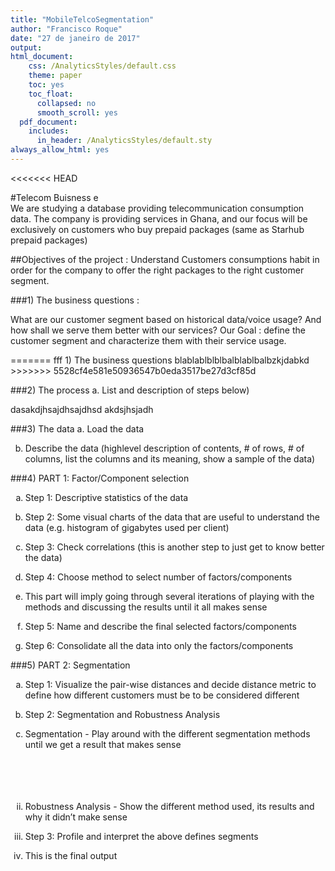 ```yaml
---
title: "MobileTelcoSegmentation"
author: "Francisco Roque"
date: "27 de janeiro de 2017"
output: 
html_document:
    css: /AnalyticsStyles/default.css
    theme: paper
    toc: yes
    toc_float:
      collapsed: no
      smooth_scroll: yes
  pdf_document:
    includes:
      in_header: /AnalyticsStyles/default.sty
always_allow_html: yes
---
```


<<<<<<< HEAD

#Telecom Buisness e
<br>
We are studying a database providing telecommunication consumption data.
The company is providing services in Ghana, and our focus will be exclusively on customers who buy prepaid packages (same as Starhub prepaid packages)

##Objectives of the project : Understand Customers consumptions habit in order for the company to offer the right packages to the right customer segment.


###1)	The business questions :

What are our customer segment based on historical data/voice usage? And how shall we serve them better with our services?
Our Goal : define the customer segment and characterize them with their service usage.

=======
fff
1)	The business questions
blablablblblbalblablbalbzkjdabkd
>>>>>>> 5528cf4e581e50936547b0eda3517be27d3cf85d

###2)	The process
a.	List and description of steps below)

dasakdjhsajdhsajdhsd
akdsjhsjadh

###3)	The data
a.	Load the data



b.	Describe the data (highlevel description of contents, # of rows, # of columns, list the columns and its meaning, show a sample of the data)



###4)	PART 1: Factor/Component selection

a.	Step 1: Descriptive statistics of the data



b.	Step 2: Some visual charts of the data that are useful to understand the data (e.g. histogram of gigabytes used per client)




c.	Step 3: Check correlations (this is another step to just get to know better the data)



d.	Step 4: Choose method to select number of factors/components

i.	This part will imply going through several iterations of playing with the methods and discussing the results until it all makes sense




e.	Step 5: Name and describe the final selected factors/components




f.	Step 6: Consolidate all the data into only the factors/components




###5)	PART 2: Segmentation

a.	Step 1: Visualize the pair-wise distances and decide distance metric to define how different customers must be to be considered different




b.	Step 2: Segmentation and Robustness Analysis

i.	Segmentation - Play around with the different segmentation methods until we get a result that makes sense
<br>
<br>
<br>
<br>
<br>
ii.	Robustness Analysis - Show the different method used, its results and why it didn’t make sense






c.	Step 3: Profile and interpret the above defines segments
i.	This is the final output
